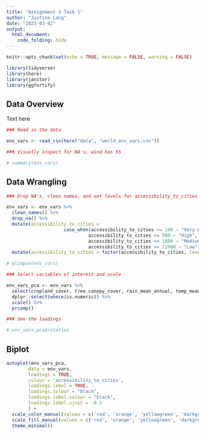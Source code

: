 ```yaml
---
title: "Assignment 3 Task 1"
author: "Justine Lang"
date: "2023-03-02"
output: 
  html_document: 
    code_folding: hide
---
```


```r
knitr::opts_chunk$set(echo = TRUE, message = FALSE, warning = FALSE)

library(tidyverse)
library(here)
library(janitor)
library(ggfortify)
```

## Data Overview

Text here

```r
### Read in the data

env_vars <- read_csv(here("data", "world_env_vars.csv"))
```

```r
### Visually inspect for NA's; wind has 55

# summary(env_vars)
```

## Data Wrangling

```r
### Drop NA's, clean names, and set levels for accessibility_to_cities

env_vars <- env_vars %>%
  clean_names() %>%
  drop_na() %>% 
  mutate(accessibility_to_cities =
                     case_when(accessibility_to_cities <= 100 ~ "Very High", 
                              accessibility_to_cities <= 500 ~ "High",
                              accessibility_to_cities <= 1000 ~ "Medium",
                              accessibility_to_cities <= 11000 ~ "Low")) %>% 
  mutate(accessibility_to_cities = factor(accessibility_to_cities, levels = c('Low', 'Medium', 'High', 'Very High')))

# glimpse(env_vars)
```

```r
### Select variables of interest and scale

env_vars_pca <- env_vars %>%
  select(cropland_cover, tree_canopy_cover, rain_mean_annual, temp_mean_annual, temp_annual_range, wind, cloudiness) %>% 
  dplyr::select(where(is.numeric)) %>%
  scale() %>%
  prcomp()

### See the loadings

# env_vars_pca$rotation
```


## Biplot

```r
autoplot(env_vars_pca,
     	data = env_vars,
     	loadings = TRUE,
     	colour = 'accessibility_to_cities',
     	loadings.label = TRUE,
     	loadings.colour = "black",
     	loadings.label.colour = "black",
     	loadings.label.vjust = -0.5
     	) +
  scale_color_manual(values = c('red', 'orange', 'yellowgreen', 'darkgreen')) +
  scale_fill_manual(values = c('red', 'orange', 'yellowgreen', 'darkgreen')) +
  theme_minimal()
```












